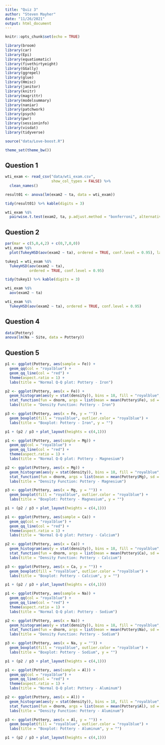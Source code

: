 ```yaml
---
title: "Quiz 3"
author: "Steven Mayher"
date: "11/26/2021"
output: html_document
---
```


```r
knitr::opts_chunk$set(echo = TRUE)
```



```r
library(broom)
library(car)
library(Epi)
library(equatiomatic)
library(fivethirtyeight)
library(GGally)
library(ggrepel)
library(glue)
library(Hmisc)
library(janitor)
library(knitr)
library(magrittr)
library(modelsummary)
library(naniar)
library(patchwork)
library(psych)
library(pwr)
library(sessioninfo)
library(visdat)
library(tidyverse)

source("data/Love-boost.R")

theme_set(theme_bw())
```



## Question 1

```r
wti_exam <- read_csv("data/wti_exam.csv",
                     show_col_types = FALSE) %>%
  clean_names()

result01 <- anova(lm(exam2 ~ ta, data = wti_exam))

tidy(result01) %>% kable(digits = 3)
```


```r
wti_exam %$%
  pairwise.t.test(exam2, ta, p.adjust.method = "bonferroni", alternative = "two.sided")
```


## Question 2

```r
par(mar = c(5,0,4,2) + c(0,7,0,0))
wti_exam %$%
  plot(TukeyHSD(aov(exam2 ~ ta), ordered = TRUE, conf.level = 0.95), las = 2)
```

```r
tukey1 = wti_exam %$%
  TukeyHSD(aov(exam2 ~ ta),
           ordered = TRUE, conf.level = 0.95)

tidy(tukey1) %>% kable(digits = 3)
```

```r
wti_exam %$%
  aov(exam2 ~ ta)
```


```r
wti_exam %$%
  TukeyHSD(aov(exam2 ~ ta), ordered = TRUE, conf.level = 0.95)
```


## Question 4


```r
data(Pottery)
anova(lm(Na ~ Site, data = Pottery))
```


## Question 5

```r
p1 <- ggplot(Pottery, aes(sample = Fe)) +
  geom_qq(col = "royalblue") +
  geom_qq_line(col = "red") +
  theme(aspect.ratio = 1) +
  labs(title = "Normal Q-Q plot: Pottery - Iron")

p2 <- ggplot(Pottery, aes(x = Fe)) +
  geom_histogram(aes(y = stat(density)), bins = 18, fill = "royalblue", col = "gold") +
  stat_function(fun = dnorm, args = list(mean = mean(Pottery$Fe), sd = sd(Pottery$Fe)), col = "red", lwd = 1.5) +
  labs(title = "Density Function: Pottery - Iron")

p3 <- ggplot(Pottery, aes(x = Fe, y = "")) +
  geom_boxplot(fill = "royalblue", outlier.color = "royalblue") +
  labs(title = "Boxplot: Pottery - Iron", y = "")

p1 + (p2 / p3 + plot_layout(heights = c(4,1)))
```


```r
p1 <- ggplot(Pottery, aes(sample = Mg)) +
  geom_qq(col = "royalblue") +
  geom_qq_line(col = "red") +
  theme(aspect.ratio = 1) +
  labs(title = "Normal Q-Q plot: Pottery - Magnesium")

p2 <- ggplot(Pottery, aes(x = Mg)) +
  geom_histogram(aes(y = stat(density)), bins = 18, fill = "royalblue", col = "gold") +
  stat_function(fun = dnorm, args = list(mean = mean(Pottery$Mg), sd = sd(Pottery$Mg)), col = "red", lwd = 1.5) +
  labs(title = "Density Function: Pottery - Magnesium")

p3 <- ggplot(Pottery, aes(x = Mg, y = "")) +
  geom_boxplot(fill = "royalblue", outlier.color = "royalblue") +
  labs(title = "Boxplot: Pottery - Magnesium", y = "")

p1 + (p2 / p3 + plot_layout(heights = c(4,1)))
```


```r
p1 <- ggplot(Pottery, aes(sample = Ca)) +
  geom_qq(col = "royalblue") +
  geom_qq_line(col = "red") +
  theme(aspect.ratio = 1) +
  labs(title = "Normal Q-Q plot: Pottery - Calcium")

p2 <- ggplot(Pottery, aes(x = Ca)) +
  geom_histogram(aes(y = stat(density)), bins = 18, fill = "royalblue", col = "gold") +
  stat_function(fun = dnorm, args = list(mean = mean(Pottery$Ca), sd = sd(Pottery$Ca)), col = "red", lwd = 1.5) +
  labs(title = "Density Function: Pottery - Calcium")

p3 <- ggplot(Pottery, aes(x = Ca, y = "")) +
  geom_boxplot(fill = "royalblue", outlier.color = "royalblue") +
  labs(title = "Boxplot: Pottery - Calcium", y = "")

p1 + (p2 / p3 + plot_layout(heights = c(4,1)))
```


```r
p1 <- ggplot(Pottery, aes(sample = Na)) +
  geom_qq(col = "royalblue") +
  geom_qq_line(col = "red") +
  theme(aspect.ratio = 1) +
  labs(title = "Normal Q-Q plot: Pottery - Sodium")

p2 <- ggplot(Pottery, aes(x = Na)) +
  geom_histogram(aes(y = stat(density)), bins = 18, fill = "royalblue", col = "gold") +
  stat_function(fun = dnorm, args = list(mean = mean(Pottery$Na), sd = sd(Pottery$Na)), col = "red", lwd = 1.5) +
  labs(title = "Density Function: Pottery - Sodium")

p3 <- ggplot(Pottery, aes(x = Na, y = "")) +
  geom_boxplot(fill = "royalblue", outlier.color = "royalblue") +
  labs(title = "Boxplot: Pottery - Sodium", y = "")

p1 + (p2 / p3 + plot_layout(heights = c(4,1)))
```



```r
p1 <- ggplot(Pottery, aes(sample = Al)) +
  geom_qq(col = "royalblue") +
  geom_qq_line(col = "red") +
  theme(aspect.ratio = 1) +
  labs(title = "Normal Q-Q plot: Pottery - Aluminum")

p2 <- ggplot(Pottery, aes(x = Al)) +
  geom_histogram(aes(y = stat(density)), bins = 18, fill = "royalblue", col = "gold") +
  stat_function(fun = dnorm, args = list(mean = mean(Pottery$Al), sd = sd(Pottery$Al)), col = "red", lwd = 1.5) +
  labs(title = "Density Function: Pottery - Aluminum")

p3 <- ggplot(Pottery, aes(x = Al, y = "")) +
  geom_boxplot(fill = "royalblue", outlier.color = "royalblue") +
  labs(title = "Boxplot: Pottery - Aluminum", y = "")

p1 + (p2 / p3 + plot_layout(heights = c(4,1)))
```





